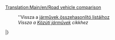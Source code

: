 [[Translation:Main/en/Road vehicle comparison]]
:''Vissza a [[Main/hu/Járművek összehasonlító listái|járművek összehasonlító listáihoz]]
:''Vissza a [[Main/hu/Közúti járművek|Közúti járművek]] cikkhez''
{{hu/KözútiTáblaFejléc}}
{{tablespacer|11}}
{{hu/KözútiTáblaSor|TSR|1930|MPS királyi [[Main/hu/Buszok|busz]]       |4,920|9,840|426|852|56|35|31 utas|12}}
{{hu/KözútiTáblaSor|TSR|1964|Hereford Leopárd Busz  |5,740|11,480|600|1,200|88|55|35 utas|15}}
{{hu/KözútiTáblaSor|TSR|1987|Foster busz            |6,150|12,300|834|1,668|112|70|37 utas|15}}
{{hu/KözútiTáblaSor|TSR|2008|Foster MkII szuperbusz |6,560|13,120|1,125|2,250|127|79|40 utas|15}}
{{hu/KözútiTáblaSor|Y  |1946|Cammogó MkI Bus        |4,920|9,840|426|852|56|35|30 utas|15}}
{{hu/KözútiTáblaSor|Y  |1972|Cammogó MkII Bus       |5,740|11,480|801|1,602|96|60|35 utas|15}}
{{hu/KözútiTáblaSor|Y  |2010|Cammogó MkIII Bus      |6,560|13,120|1,125|2,250|120|75|38 utas|15}}
{{tablespacer|11}}
{{hu/KözútiTáblaSor|TSR|1935|MPS [[Main/hu/Levélszállítók|levélszállító]] |4,715|9,430|421|842|48|30|22 csomag levél|15}}
{{hu/KözútiTáblaSor|TSR|1980|Reynard levélszállító  |5,535|11,070|787|1,574|88|55|28 csomag levél|15}}
{{hu/KözútiTáblaSor|TSR|2018|Perry levélszállító    |5,945|11,890|1,125|2,250|112|70|30 csomag levél|15}}
{{hu/KözútiTáblaSor|Y  |1935|ErőGép levélszállító   |6,289|12,578|562|1,124|48|30|22 csomag levél|15}}
{{hu/KözútiTáblaSor|Y  |1980|SemmiErő levélszállító |7,382|14,764|1,050|2,100|88|55|28 csomag levél|15}}
{{hu/KözútiTáblaSor|Y  |2018|ZummDeGyors levélszállító|7,929|15,858|1,500|3,000|112|70|30 csomag levél|15}}
{{tablespacer|11}}
{{hu/KözútiTáblaSor|TSR|1936|Witcombe [[Main/hu/Olajszállítók|olajszállító]]|4,510|9,020|421|842|48|30|21 ezer liter olaj|15}}
{{hu/KözútiTáblaSor|TSR|1973|Foster olajszállító |5,740|11,480|787|1,574|88|55|21 ezer liter olaj|15}}
{{hu/KözútiTáblaSor|TSR|2005|Perry olajszállító  |6,150|12,300|1,125|2,250|112|70|21 ezer liter olaj|15}}
{{tablespacer|11}}
{{hu/KözútiTáblaSor|TSR|1936|Balogh [[Main/hu/Áruszállítók|áruszállító]]|4,387|8,774|421|842|48|30|14 láda áru|15}}
{{hu/KözútiTáblaSor|TSR|1974|Craighead áruszállító|5,330|10,660|787|1,574|88|55|16 láda áru|15}}
{{hu/KözútiTáblaSor|TSR|2005|Goss áruszállító|5,740|11,480|1,125|2,250|112|70|18 láda áru|15}}
{{tablespacer|11}}
{{hu/KözútiTáblaSor|TSR|1935|Hereford [[Main/hu/Gabonaszállítók|gabonaszállító]]|4,674|9,348|421|842|48|30|20 tonna gabona|15}}
{{hu/KözútiTáblaSor|TSR|1979|Thomas gabonaszállító|5,453|10,906|787|1,574|88|55|25 tonna gabona|15}}
{{hu/KözútiTáblaSor|TSR|2010|Goss gabonaszállító |5,863|11,726|1,125|2,250|112|70|30 tonna gabona|15}}
{{tablespacer|11}}
{{hu/KözútiTáblaSor|TS|1935|Talbott [[Main/hu/Állatszállítók|állatszállító]] |4,305|8,610|421|842|48|30|14 állat|15}}
{{hu/KözútiTáblaSor|TS|1980|Uhl állatszállító|5,330|10,660|787|1,574|88|55|16 állat|15}}
{{hu/KözútiTáblaSor|TS|2022|Foster állatszállító|5,740|11,480|1,125|2,250|112|70|18 állat|15}}
{{tablespacer|11}}
{{hu/KözútiTáblaSor|TSR|1935|Witcombe [[Main/hu/Faszállítók|faszállító]]|4,838|9,676|421|842|48|30|20 tonna fa|15}}
{{hu/KözútiTáblaSor|TSR|1974|Foster faszállító|5,617|11,234|787|1,574|88|55|22 tonna fa|15}}
{{hu/KözútiTáblaSor|TSR|2018|Moreland faszállító|6,027|12,054|1,125|2,250|112|70|24 tonna fa|15}}
{{tablespacer|11}}
{{hu/KözútiTáblaSor|TSR|1936|Balogh [[Main/hu/Páncélkocsik|páncélkocsi]]|5,945|11,890|421|842|48|30|12 csomag értéktárgy*|15}}
{{hu/KözútiTáblaSor|TSR|1981|Uhl páncélkocsi    |6,970|13,940|787|1,574|88|55|15 csomag értéktárgy*|15}}
{{hu/KözútiTáblaSor|TSR|2012|Foster páncélkocsi|7,380|14,760|1,125|2,250|112|70|16 csomag értéktárgy*|15}}
{{tablespacer|11}}
{{hu/KözútiTáblaSor|TS |1935|Balogh [[Main/hu/Szénszállítók|szénszállító]]|4,428|8,856|421|842|48|30|20 tonna szén|15}}
{{hu/KözútiTáblaSor|TS |1975|Uhl szénszállító   |5,248|10,496|787|1,574|88|55|25 tonna szén|15}}
{{hu/KözútiTáblaSor|TS |2013|DW szénszállító      |5,658|11,316|1,125|2,250|112|70|28 tonna szén|15}}
{{tablespacer|11}}
{{hu/KözútiTáblaSor|T  |1935|MPS [[Main/hu/Vasércszállítók|vasércszállító]]|4,961|9,922|421|842|48|30|22 tonna vasérc|15}}
{{hu/KözútiTáblaSor|T  |1977|Uhl vasércszállító|5,740|11,480|787|1,574|88|55|25 tonna vasérc|15}}
{{hu/KözútiTáblaSor|T  |2011|Goss vasércszállító|6,150|12,300|1,125|2,250|112|70|27 tonna vasérc|15}}
{{tablespacer|11}}
{{hu/KözútiTáblaSor|T  |1936|Balogh [[Main/hu/Acélszállítók|acélszállító]]|4,592|9,184|421|842|48|30|15 tonna acélk|15}}
{{hu/KözútiTáblaSor|T  |1977|Uhl acélszállító    |5,535|11,070|787|1,574|88|55|18 tonna acél|15}}
{{hu/KözútiTáblaSor|T  |2007|Kelling acélszállító|5,945|11,890|1,125|2,250|112|70|20 tonna acél|15}}
{{tablespacer|11}}
{{hu/KözútiTáblaSor|SR |1935|Foster [[Main/hu/Ételszállítók|ételszállító]]|4,592|9,184|421|842|48|30|17 tonna étel|15}}
{{hu/KözútiTáblaSor|SR |1971|Perry ételszállító   |5,494|10,988|787|1,574|88|55|20 tonna étel|15}}
{{hu/KözútiTáblaSor|SR |2004|Chippy ételszállító|5,904|11,808|1,125|2,250|112|70|22 tonna étel|15}}
{{tablespacer|11}}
{{hu/KözútiTáblaSor|S  |1936|Uhl [[Main/hu/Papírszállítók|papírszállító]] |4,592|9,184|421|842|48|30|15 tonna papír|15}}
{{hu/KözútiTáblaSor|S  |1979|Balogh papírszállító |5,535|11,070|787|1,574|88|55|18 tonna papír|15}}
{{hu/KözútiTáblaSor|S  |2007|MPS papírszállító  |5,945|11,890|1,125|2,250|112|70|20 tonna papír|15}}
{{tablespacer|11}}
{{hu/KözútiTáblaSor|R  |1935|MPS [[Main/hu/Rézércszállítók|rézércszállító]]|4,961|9,922|421|842|48|30|22 tonna rézérc|15}}
{{hu/KözútiTáblaSor|R  |1977|Uhl rézércszállító|5,740|11,480|787|1,574|88|55|25 tonna rézérc|15}}
{{hu/KözútiTáblaSor|R  |2011|Goss rézércszállító|6,150|12,300|1,125|2,250|112|70|27 tonna rézérc|15}}
{{tablespacer|11}}
{{hu/KözútiTáblaSor|R  |1936|Uhl [[Main/hu/Vízszállítók|vízszállító]]|4,551|9,102|421|842|48|30|21 ezer liter víz|15}}
{{hu/KözútiTáblaSor|R  |1978|Balogh vízszállító|5,781|11,562|787|1,574|88|55|25 ezer liter víz|15}}
{{hu/KözútiTáblaSor|R  |2011|MPS vízszállító|6,191|12,382|1,125|2,250|112|70|27 ezer liter víz|15}}
{{tablespacer|11}}
{{hu/KözútiTáblaSor|R  |1935|Balogh [[Main/hu/Gyümölcsszállítók|gyümölcsszállító]]|4,838|9,676|421|842|48|30|18 tonna gyümölcs|15}}
{{hu/KözútiTáblaSor|R  |1978|Uhl gyümölcsszállító|6,068|12,136|787|1,574|88|55|20 tonna gyümölcs|15}}
{{hu/KözútiTáblaSor|R  |2012|Kelling gyümölcsszállító|6,478|12,956|1,125|2,250|112|70|23 tonna gyümölcs|15}}
{{tablespacer|11}}
{{hu/KözútiTáblaSor|R  |1936|Balogh [[Main/hu/Gumiszállítók|gumiszállító]]|4,797|9,594|421|842|48|30|17 ezer liter gumi|15}}
{{hu/KözútiTáblaSor|R  |1977|Uhl gumiszállító|6,027|12,054|787|1,574|88|55|19 ezer liter gumi|15}}
{{hu/KözútiTáblaSor|R  |2011|RMT gumiszállító|6,437|12,874|1,125|2,250|112|70|22 ezer liter gumi|15}}
|}